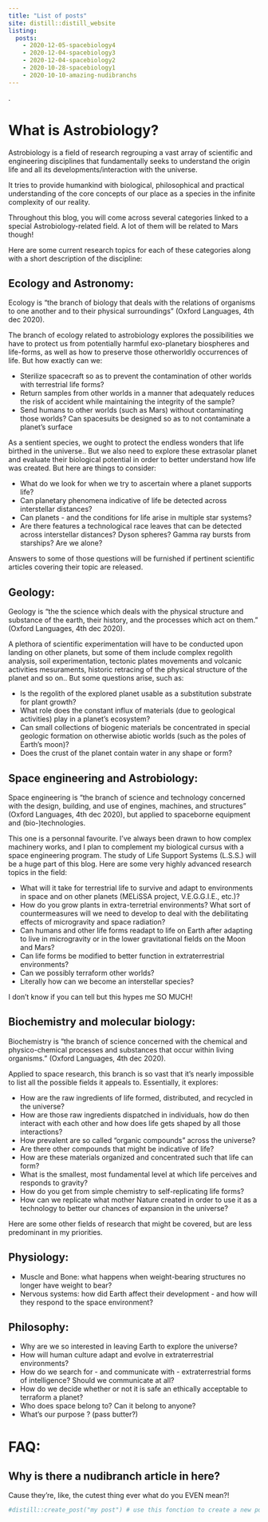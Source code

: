 ```yaml
---
title: "List of posts"
site: distill::distill_website
listing: 
  posts:
    - 2020-12-05-spacebiology4
    - 2020-12-04-spacebiology3
    - 2020-12-04-spacebiology2
    - 2020-10-28-spacebiology1
    - 2020-10-10-amazing-nudibranchs
---
```

. 
  
  
# What is Astrobiology?
Astrobiology is a field of research regrouping a vast array of scientific and engineering disciplines that fundamentally seeks to understand the origin life and all its developments/interaction with the universe.
  
It tries to provide humankind with biological, philosophical and practical understanding of the core concepts of our place as a species in the infinite complexity of our reality.
  
Throughout this blog, you will come across several categories linked to a special Astrobiology-related field. A lot of them will be related to Mars though!
  
Here are some current research topics for each of these categories along with a short description of the discipline:
  
## Ecology and Astronomy:
  
Ecology is "the branch of biology that deals with the relations of organisms to one another and to their physical surroundings" (Oxford Languages, 4th dec 2020).
  
The branch of ecology related to astrobiology explores the possibilities we have to protect us from potentially harmful exo-planetary biospheres and life-forms, as well as how to preserve those otherworldly occurrences of life. But how exactly can we:
  
* Sterilize spacecraft so as to prevent the contamination of other worlds with terrestrial life forms?
* Return samples from other worlds in a manner that adequately reduces the risk of accident while maintaining the integrity of the sample?
* Send humans to other worlds (such as Mars) without contaminating those worlds? Can spacesuits be designed so as to not  contaminate a planet's surface
  
As a sentient species, we ought to protect the endless wonders that life birthed in the universe.. But we also need to explore these extrasolar planet and evaluate their biological potential in order to better understand how life was created. But here are things to consider:
  
* What do we look for when we try to ascertain where a planet supports life? 
* Can planetary phenomena indicative of life be detected across interstellar distances? 
* Can planets - and the conditions for life arise in multiple star systems?
* Are there features a technological race leaves that can be detected across interstellar distances? Dyson spheres? Gamma ray bursts from starships? Are we alone?
  
Answers to some of those questions will be furnished if pertinent scientific articles covering their topic are released.
  
## Geology:
  
Geology is "the the science which deals with the physical structure and substance of the earth, their history, and the processes which act on them." (Oxford Languages, 4th dec 2020).
  
A plethora of scientific experimentation will have to be conducted upon landing on other planets, but some of them include complex regolith analysis, soil experimentation, tectonic plates movements and volcanic activities mesuraments, historic retracing of the physical structure of the planet and so on.. But some questions arise, such as:
  
* Is the regolith of the explored planet usable as a substitution substrate for plant growth?
* What role does the constant influx of materials (due to geological activities) play in a planet's ecosystem? 
* Can small collections of biogenic materials be concentrated in special geologic formation on otherwise abiotic worlds (such as the poles of Earth's moon)?
* Does the crust of the planet contain water in any shape or form?
  
## Space engineering and Astrobiology:
  
Space engineering is "the branch of science and technology concerned with the design, building, and use of engines, machines, and structures" (Oxford Languages, 4th dec 2020), but applied to spaceborne equipment and (bio-)technologies.
  
This one is a personnal favourite. I've always been drawn to how complex machinery works, and I plan to complement my biological cursus with a space engineering program. The study of Life Support Systems (L.S.S.) will be a huge part of this blog. Here are some very highly advanced research topics in the field:
  
* What will it take for terrestrial life to survive and adapt to environments in space and on other planets (MELiSSA project, V.E.G.G.I.E., etc.)?
* How do you grow plants in extra-terretrial environments?
  What sort of countermeasures will we need to develop to deal with the debilitating effects of microgravity and space radiation?
* Can humans and other life forms readapt to life on Earth after adapting to live in microgravity or in the lower gravitational fields on the Moon and Mars?
* Can life forms be modified to better function in extraterrestrial environments?
* Can we possibly terraform other worlds?
* Literally how can we become an interstellar species?
  
I don't know if you can tell but this hypes me SO MUCH!
  
## Biochemistry and molecular biology:
  
Biochemistry is "the branch of science concerned with the chemical and physico-chemical processes and substances that occur within living organisms." (Oxford Languages, 4th dec 2020). 
  
Applied to space research, this branch is so vast that it's nearly impossible to list all the possible fields it appeals to. Essentially, it explores:
  
* How are the raw ingredients of life formed, distributed, and recycled in the universe? 
* How are those raw ingredients dispatched in individuals, how do then interact with each other and how does life gets shaped by all those interactions?
* How prevalent are so called "organic compounds" across the universe?
* Are there other compounds that might be indicative of life? 
* How are these materials organized and concentrated such that life can form? 
* What is the smallest, most fundamental level at which life perceives and responds to gravity?
* How do you get from simple chemistry to self-replicating life forms?
* How can we replicate what mother Nature created in order to use it as a technology to better our chances of expansion in the universe?
  
Here are some other fields of research that might be covered, but are less predominant in my priorities.
  
## Physiology:
  
* Muscle and Bone: what happens when weight-bearing structures no longer have weight to bear?
* Nervous systems: how did Earth affect their development - and how will they respond to the space environment?
  
## Philosophy:
  
* Why are we so interested in leaving Earth to explore the universe?
* How will human culture adapt and evolve in extraterrestrial environments?
* How do we search for - and communicate with - extraterrestrial forms of intelligence? Should we communicate at all?
* How do we decide whether or not it is safe an ethically acceptable to terraform a planet?
* Who does space belong to? Can it belong to anyone?
* What's our purpose ? (pass butter?)
  
# FAQ:
  
## Why is there a nudibranch article in here?
  
Cause they're, like, the cutest thing ever what do you EVEN mean?! 
  
```r
#distill::create_post("my post") # use this fonction to create a new post
```

